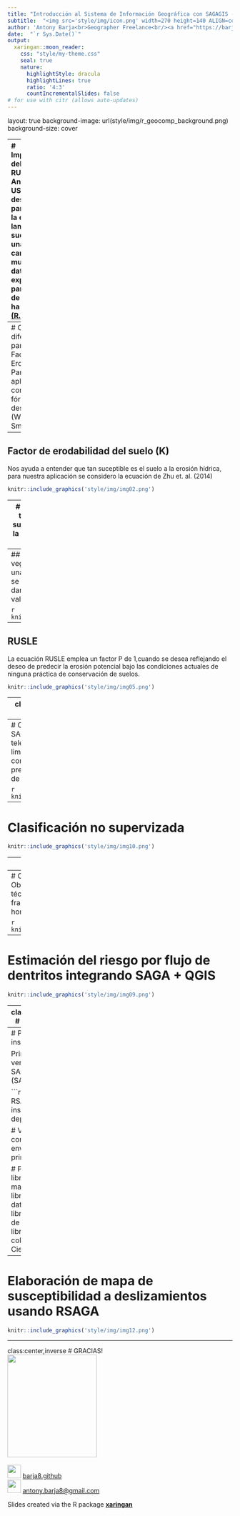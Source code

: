 ```yaml
---
title: "Introducción al Sistema de Información Geográfica con SAGAGIS - SesiónIV"
subtitle:  "<img src='style/img/icon.png' width=270 height=140 ALIGN=center>"
author: 'Antony Barja<br>Geographer Freelance<br/><a href="https://barja8.github.io/" > barja8.github.io</a>'
date:  "`r Sys.Date()`"
output:
  xaringan::moon_reader:
    css: "style/my-theme.css"
    seal: true
    nature: 
      highlightStyle: dracula
      highlightLines: true
      ratio: '4:3'
      countIncrementalSlides: false
# for use with citr (allows auto-updates)
---
```


<!-- 14:15 - 15:00 - 45 minute talk  -->
<!-- Aims: show-off the book, provide overview, some useful things in it -->

layout: true
background-image: url(style/img/r_geocomp_background.png)
background-size: cover

---
# Implementación del modelo RUSLE
Antecedentes: 
<br>
**USLE** ha sido desarrollado para determinar la **erosión laminar** del suelo apartir de una gran cantidad de muestras de datos experimentales para una área de hasta de 1 ha [(R.Yali,2018)](http://cybertesis.unmsm.edu.pe/handle/cybertesis/137/browse?type=author&value=Yali+Samaniego%2C+Roy+Marco).

Años posteriores el Departamento de Agricultura de los Estados Unidos (USDA) decide crear una ecuación universal mejorada del modelo a lo que lo llamaron **RUSLE**.

La ecuación de **RUSLE** se expresa de la siguiente manera:

$$
A = R.K.Ls.C.P
$$
Donde: 
<br>
A: Pérdida de suelo promedio por erosión en una unidad de área (MJ.mm/Ha.año) 
<br>
K: Factor de erodabilidad del suelo
<br>
Ls: Factor de longitud de pendiente
<br>
C: Cobertura vegetal 
<br>
P: Factor de buenas prácticas de convervación de suelo
---
# Cálculo de los diferentes parámetros
## Factor Erosividad (R)
Para nuestra aplicación se considero la fórmula desarrollada por (Wischmeier & Smith, 1978)
```r
knitr::include_graphics('style/img/img01.png')
```
---
## Factor de erodabilidad del suelo (K)
Nos ayuda a entender que tan suceptible es el suelo a la erosión hídrica, para nuestra aplicación se considero la ecuación de Zhu et. al. (2014)

```r
knitr::include_graphics('style/img/img02.png')
```
---
# Factor relieve (Ls)
Expresa los efectos de la topografía local sobre la tasa de erosión del suelo,combinando los efectos de la longitud de la pendiente (L) y la inclinación de la pendiente (S) [(R.Yali,2018)](http://cybertesis.unmsm.edu.pe/handle/cybertesis/137/browse?type=author&value=Yali+Samaniego%2C+Roy+Marco).

```r
knitr::include_graphics('style/img/img03.png')
```
---
## Factor de cobertura vegetal (C)
Covertura vegetal, para nuestro caso se obtuvo mendiante una clasificación no supervizada en donde luego se procedio a identificar los cluster para luego darle los valores respectivos según el cuadro de valores mostrado por **Sabino (2016)**.

```r
knitr::include_graphics('style/img/img04.png')
```

---
## RUSLE
La ecuación RUSLE emplea un factor P de 1,cuando se desea reflejando el deseo de predecir la erosión potencial bajo las condiciones actuales de ninguna práctica de conservación de suelos. 

```r
knitr::include_graphics('style/img/img05.png')
```
---
class:center,inverse,middle
# Aplicaciones de teledetección con SAGAGIS 
---
# Clasificacion no supervizadas y supervizada
SAGA presenta algunos módulos para teledetección; sin embargo estós son muy lìmitados a comparación con otros softwares como **SNAP**, **OTB**, **QGIS**, entre otros.Para la presente sesión vamos a emplear los algoritmos de **K-means** y **SVM**.

```r
knitr::include_graphics('style/img/img07.png')
```

---
# Clasificación no supervizada

```r
knitr::include_graphics('style/img/img10.png')
```

---
# Clasificación supervizada

```r
knitr::include_graphics('style/img/img11.png')
```

---
# OBIA para el mapeo de flujos de dentritos
Object Based Image Analysis (OBIA) es una técnica de clasificación de imágenes basadas en fragmentaciones de regiones espectrales homegeneas.

```r
knitr::include_graphics('style/img/img08.png')
```
---
# Estimación del riesgo por flujo de dentritos integrando SAGA + QGIS 

```r
knitr::include_graphics('style/img/img09.png')
```

---
class:center,inverse,middle
# Integrando R con SAGA 

---
# Procedimientos para la instalación de RSAGA

Primero tener instalado una version más estable de SAGA compatible con R (SAGA LTS 2.3.1)

```r
# Instalación del paquete RSAGA
# install.packages('RSAGA', dep = TRUE)
library(RSAGA)

# Verificación de la conexión de R con SAGA
env <- rsaga.env()
print(env)

# Paquetes adicionales 
library(raster)    # Para manejar datos raster
library(sf)        # Para manejar datos vectoriales
library(tmap)      # Elaboración de mapas temáticos
library(cptcity)   # Paleta de colores 
library(tidyverse) # Ciencia de datos
```

---
# Elaboración de mapa de susceptibilidad a deslizamientos usando RSAGA

```r
knitr::include_graphics('style/img/img12.png')
```

---
class:center,inverse
# GRACIAS!
<div>
 <img src='style/img/avatar.png' width="200" height="230" style="float: none;"/>
<br/>
<br/>
<div>
<img src="style/img/git.jpg" width="30" height="30" style="float: none;" />
<a href="https://github.com/barja8" >barja8.github</a>
 </div>

<div>
 <img src="style/img/gmai.svg" width="30" height="30" style="float: none;" />
 <a href=mailto:"antony.barja8@gmail.com">antony.barja8@gmail.com</a>
 </div>

Slides created via the R package [**xaringan**](https://github.com/yihui/xaringan)

